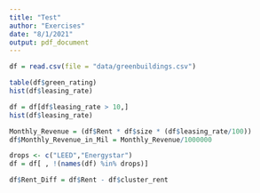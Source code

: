 ```yaml
---
title: "Test"
author: "Exercises"
date: "8/1/2021"
output: pdf_document
---
```


```r

df = read.csv(file = "data/greenbuildings.csv")

table(df$green_rating)
hist(df$leasing_rate)

df = df[df$leasing_rate > 10,]
hist(df$leasing_rate)

Monthly_Revenue = (df$Rent * df$size * (df$leasing_rate/100))
df$Monthly_Revenue_in_Mil = Monthly_Revenue/1000000

drops <- c("LEED","Energystar")
df = df[ , !(names(df) %in% drops)]

df$Rent_Diff = df$Rent - df$cluster_rent




```



